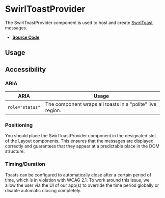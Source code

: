 
<Meta title="Components/SwirlToastProvider" />

# SwirlToastProvider

The SwirlToastProvider component is used to host and create
[SwirlToast](?path=/docs/components-swirltoast--swirl-toast) messages.

- **[Source Code](https://github.com/flip-corp/swirl/tree/main/packages/swirl-components/src/components/swirl-toast-provider)**

## Usage

<Canvas withSource="open">
  <Story id="components-swirltoastprovider--swirl-toast-provider" />
</Canvas>

<ArgsTable story="." />

## Accessibility

### ARIA

| ARIA            | Usage                                                     |
| --------------- | --------------------------------------------------------- |
| `role="status"` | The component wraps all toasts in a "polite" live region. |

### Positioning

You should place the SwirlToastProvider component in the designated slot of the
Layout components. This ensures that the messages are displayed correctly and
guarantees that they appear at a predictable place in the DOM structure.

### Timing/Duration

Toasts can be configured to automatically close after a certain period of time,
which is in violation with WCAG 2.1. To work around this issue, we allow the
user via the UI of our app(s) to override the time period globally or disable
automatic closing completely.
